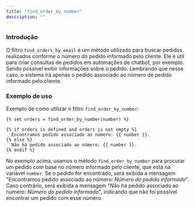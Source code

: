 ```yaml
---
title: "find_order_by_number"
description: ""
---
```


### Introdução

O filtro `find_orders_by_email` é um método utilizado para buscar pedidos realizados conforme o número do pedido informado pelo cliente. Ele é útil para criar consultas de pedidos em automações de chatbot, por exemplo. Sendo possível exibir informações sobre o pedido. Lembrando que nesse caso, o sistema irá apenas o pedido associado ao número de pedido informado pelo cliente.

### Exemplo de uso

Exemplo de como utilizar o filtro `find_order_by_number`:

```twig
{% set orders = find_order_by_number(number) %}

{% if orders is defined and orders is not empty %}
  Encontramos pedido associado ao número: {{ number }}.
{% else %}
  Não há pedido associado ao número: {{ number }}.
{% endif %}
```

No exemplo acima, usamos o método `find_order_by_number` para procurar um pedido com base no número informado pelo cliente, que está na variável `number`. Se o pedido for encontrado, será exibida a mensagem "Encontramos pedido associado ao número: _Número do pedido informado_". Caso contrário, será exibida a mensagem "Não há pedido associado ao número: _Número do pedido informado_", indicando que não foi possível encontrar um pedido com esse número.
